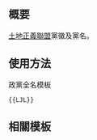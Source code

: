 {{NoteTA/MediaWiki}}{{Documentation subpage}}<!-- 在本行下編輯模板說明 -->

== 概要 ==
[[土地正義聯盟]]黨徽及黨名。

== 使用方法 ==
;政黨全名模板
 <pre>{{LJL}}</pre>
<!--
;政黨簡稱模板
 <pre>{{LJL/short}}</pre>
-->

== 相關模板 ==
{{香港政黨模板}}